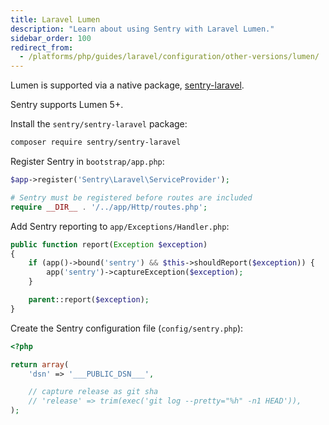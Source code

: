 ```yaml
---
title: Laravel Lumen
description: "Learn about using Sentry with Laravel Lumen."
sidebar_order: 100
redirect_from:
  - /platforms/php/guides/laravel/configuration/other-versions/lumen/
---
```


Lumen is supported via a native package, [sentry-laravel](https://github.com/getsentry/sentry-laravel).

Sentry supports Lumen 5+.

Install the `sentry/sentry-laravel` package:

```bash
composer require sentry/sentry-laravel
```

Register Sentry in `bootstrap/app.php`:

```php {filename:"bootstrap/app.php"}
$app->register('Sentry\Laravel\ServiceProvider');

# Sentry must be registered before routes are included
require __DIR__ . '/../app/Http/routes.php';
```

Add Sentry reporting to `app/Exceptions/Handler.php`:

```php {filename:"app/Exceptions/Handler.php"}
public function report(Exception $exception)
{
    if (app()->bound('sentry') && $this->shouldReport($exception)) {
        app('sentry')->captureException($exception);
    }

    parent::report($exception);
}
```

Create the Sentry configuration file (`config/sentry.php`):

```php {filename:"config/sentry.php"}
<?php

return array(
    'dsn' => '___PUBLIC_DSN___',

    // capture release as git sha
    // 'release' => trim(exec('git log --pretty="%h" -n1 HEAD')),
);
```

